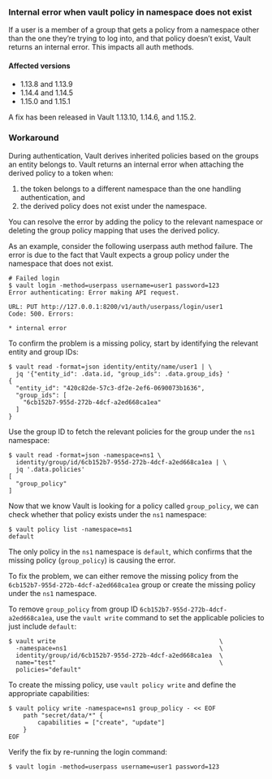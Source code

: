 ### Internal error when vault policy in namespace does not exist
If a user is a member of a group that gets a policy from a
namespace other than the one they’re trying to log into,
and that policy doesn’t exist, Vault returns an internal error.
This impacts all auth methods.

#### Affected versions
- 1.13.8 and 1.13.9
- 1.14.4 and 1.14.5
- 1.15.0 and 1.15.1

A fix has been released in Vault 1.13.10, 1.14.6, and 1.15.2.

### Workaround

During authentication, Vault derives inherited policies based on the groups an
entity belongs to. Vault returns an internal error when attaching the derived
policy to a token when:

1. the token belongs to a different namespace than the one handling
   authentication, and
2. the derived policy does not exist under the namespace.


You can resolve the error by adding the policy to the relevant namespace or
deleting the group policy mapping that uses the derived policy.

As an example, consider the following userpass auth method failure. The error is
due to the fact that Vault expects a group policy under the namespace that does
not exist.

<CodeBlockConfig hideClipboard>

```shell-session
# Failed login
$ vault login -method=userpass username=user1 password=123
Error authenticating: Error making API request.

URL: PUT http://127.0.0.1:8200/v1/auth/userpass/login/user1
Code: 500. Errors:

* internal error
```

</CodeBlockConfig>

To confirm the problem is a missing policy, start by identifying the relevant
entity and group IDs:

<CodeBlockConfig hideClipboard>

```shell-session
$ vault read -format=json identity/entity/name/user1 | \
  jq '{"entity_id": .data.id, "group_ids": .data.group_ids} '
{
  "entity_id": "420c82de-57c3-df2e-2ef6-0690073b1636",
  "group_ids": [
    "6cb152b7-955d-272b-4dcf-a2ed668ca1ea"
  ]
}
```

</CodeBlockConfig>

Use the group ID to fetch the relevant policies for the group under the `ns1`
namespace:

<CodeBlockConfig hideClipboard>

```shell-session
$ vault read -format=json -namespace=ns1 \
  identity/group/id/6cb152b7-955d-272b-4dcf-a2ed668ca1ea | \
  jq '.data.policies'
[
  "group_policy"
]
```

</CodeBlockConfig>

Now that we know Vault is looking for a policy called `group_policy`, we can
check whether that policy exists under the `ns1` namespace:

<CodeBlockConfig hideClipboard>

```shell-session
$ vault policy list -namespace=ns1
default
```

</CodeBlockConfig>

The only policy in the `ns1` namespace is `default`, which confirms that the
missing policy (`group_policy`) is causing the error.


To fix the problem, we can either remove the missing policy from the
`6cb152b7-955d-272b-4dcf-a2ed668ca1ea` group or create the missing policy under
the `ns1` namespace.

<Tabs>

<Tab heading="Remove the group policy">

To remove `group_policy` from group ID `6cb152b7-955d-272b-4dcf-a2ed668ca1ea`,
use the `vault write` command to set the applicable policies to just include
`default`:

```shell-session
$ vault write                                             \
  -namespace=ns1                                          \
  identity/group/id/6cb152b7-955d-272b-4dcf-a2ed668ca1ea  \
  name="test"                                             \
  policies="default"
```

</Tab>

<Tab heading="Add the policy to ns1">

To create the missing policy, use `vault policy write` and define the
appropriate capabilities:

```shell-session
$ vault policy write -namespace=ns1 group_policy - << EOF
    path "secret/data/*" {
	    capabilities = ["create", "update"]
    }
EOF
```

</Tab>
</Tabs>

Verify the fix by re-running the login command:

<CodeBlockConfig hideClipboard>

```shell-session
$ vault login -method=userpass username=user1 password=123
```

</CodeBlockConfig>
